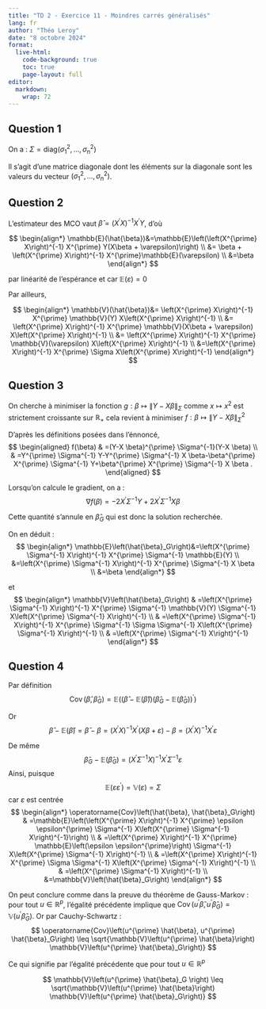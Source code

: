 ```yaml
---
title: "TD 2 - Exercice 11 - Moindres carrés généralisés"
lang: fr
author: "Théo Leroy"
date: "8 octobre 2024"
format:
  live-html:
    code-background: true
    toc: true
    page-layout: full
editor: 
  markdown: 
    wrap: 72
---
```


## Question 1

On a :
$\Sigma = \textrm{diag}\left(\sigma_{1}^{2}, \ldots, \sigma_{n}^{2}\right)$

Il s’agit d’une matrice diagonale dont les éléments sur la diagonale
sont les valeurs du vecteur
$\left(\sigma_{1}^{2}, \ldots, \sigma_{n}^{2}\right)$.

## Question 2

L'estimateur des MCO vaut
$\hat{\beta}=\left(X^{\prime} X\right)^{-1} X^{\prime} Y$, d'où

$$
\begin{align*}
\mathbb{E}(\hat{\beta})&=\mathbb{E}\left(\left(X^{\prime} X\right)^{-1} X^{\prime} Y(X\beta + \varepsilon)\right) \\
&= \beta + \left(X^{\prime} X\right)^{-1} X^{\prime}\mathbb{E}(\varepsilon) \\
&=\beta
\end{align*}
$$

par linéarité de l'espérance et car $\mathbb{E}(\varepsilon)=0$

Par ailleurs,

$$
\begin{align*}
\mathbb{V}(\hat{\beta})&=
\left(X^{\prime} X\right)^{-1} X^{\prime} \mathbb{V}(Y) X\left(X^{\prime} X\right)^{-1} \\
&= \left(X^{\prime} X\right)^{-1} X^{\prime} \mathbb{V}(X\beta + \varepsilon) X\left(X^{\prime} X\right)^{-1} \\
&= \left(X^{\prime} X\right)^{-1} X^{\prime} \mathbb{V}(\varepsilon) X\left(X^{\prime} X\right)^{-1} \\
&=\left(X^{\prime} X\right)^{-1} X^{\prime} \Sigma X\left(X^{\prime} X\right)^{-1}
\end{align*}
$$

## Question 3

On cherche à minimiser la fonction
$g: \beta \mapsto \left\|Y-X\beta \right\|_{\Sigma}$ comme
$x \mapsto x^2$ est strictement croissante sur $\mathbb{R_+}$ cela
revient à minimiser
$f: \beta \mapsto \left\|Y-X\beta \right\|_{\Sigma}^2$

D'après les définitions posées dans l'énnoncé, $$
\begin{aligned}
f(\beta) & =(Y-X \beta)^{\prime} \Sigma^{-1}(Y-X \beta) \\
& =Y^{\prime} \Sigma^{-1} Y-Y^{\prime} \Sigma^{-1} X \beta-\beta^{\prime} X^{\prime} \Sigma^{-1} Y+\beta^{\prime} X^{\prime} \Sigma^{-1} X \beta .
\end{aligned}
$$

Lorsqu'on calcule le gradient, on a :
$$ \nabla f(\beta)=-2 X^{\prime} \Sigma^{-1} Y+2 X^{\prime} \Sigma^{-1} X \beta$$

Cette quantité s'annule en $\hat{\beta}_G$ qui est donc la solution
recherchée.

On en déduit : $$
\begin{align*}
\mathbb{E}\left(\hat{\beta}_G\right)&=\left(X^{\prime} \Sigma^{-1} X\right)^{-1} X^{\prime} \Sigma^{-1} \mathbb{E}(Y) \\
&=\left(X^{\prime} \Sigma^{-1} X\right)^{-1} X^{\prime} \Sigma^{-1} X \beta \\
&=\beta
\end{align*}
$$

et $$
\begin{align*}
\mathbb{V}\left(\hat{\beta}_G\right) & =\left(X^{\prime} \Sigma^{-1} X\right)^{-1} X^{\prime} \Sigma^{-1} \mathbb{V}(Y) \Sigma^{-1} X\left(X^{\prime} \Sigma^{-1} X\right)^{-1} \\
& =\left(X^{\prime} \Sigma^{-1} X\right)^{-1} X^{\prime} \Sigma^{-1} \Sigma \Sigma^{-1} X\left(X^{\prime} \Sigma^{-1} X\right)^{-1} \\
& =\left(X^{\prime} \Sigma^{-1} X\right)^{-1} 
\end{align*}
$$

::: {.content-hidden when-format="html"}
## Question 4

Par définition
$$\operatorname{Cov}\left(\hat{\beta}, \hat{\beta}_G\right)=\mathbb{E}\left((\hat{\beta}-\mathbb{E}(\hat{\beta}))\left(\hat{\beta}_G-\mathbb{E}\left(\hat{\beta}_G\right)\right)^{\prime}\right)$$

Or
$$\hat{\beta}-\mathbb{E}(\hat{\beta})=\hat{\beta}-\beta=\left(X^{\prime} X\right)^{-1} X^{\prime}(X\beta+\varepsilon)-\beta=\left(X^{\prime} X\right)^{-1} X^{\prime} \varepsilon$$

De même
$$\hat{\beta}_G-\mathbb{E}\left(\hat{\beta}_G\right)=\left(X^{\prime} \Sigma^{-1} X\right)^{-1} X^{\prime} \Sigma^{-1} \varepsilon$$
Ainsi, puisque
$$\mathbb{E}\left(\varepsilon \varepsilon^{\prime}\right)=\mathbb{V}(\varepsilon)=\Sigma
$$ car $\varepsilon$ est centrée $$
\begin{align*}
\operatorname{Cov}\left(\hat{\beta}, \hat{\beta}_G\right) & =\mathbb{E}\left(\left(X^{\prime} X\right)^{-1} X^{\prime} \epsilon \epsilon^{\prime} \Sigma^{-1} X\left(X^{\prime} \Sigma^{-1} X\right)^{-1}\right) \\
& =\left(X^{\prime} X\right)^{-1} X^{\prime} \mathbb{E}\left(\epsilon \epsilon^{\prime}\right) \Sigma^{-1} X\left(X^{\prime} \Sigma^{-1} X\right)^{-1} \\
& =\left(X^{\prime} X\right)^{-1} X^{\prime} \Sigma \Sigma^{-1} X\left(X^{\prime} \Sigma^{-1} X\right)^{-1} \\
& =\left(X^{\prime} \Sigma^{-1} X\right)^{-1} \\
&=\mathbb{V}\left(\hat{\beta}_G\right) 
\end{align*}
$$

On peut conclure comme dans la preuve du théorème de Gauss-Markov : pour
tout $u \in \mathbb{R}^p$, l'égalité précédente implique que
$\operatorname{Cov}\left(u^{\prime} \hat{\beta}, u^{\prime} \hat{\beta}_G\right)=\mathbb{V}\left(u^{\prime} \hat{\beta}_G\right)$.
Or par Cauchy-Schwartz : $$
\operatorname{Cov}\left(u^{\prime} \hat{\beta}, u^{\prime} \hat{\beta}_G\right) \leq \sqrt{\mathbb{V}\left(u^{\prime} \hat{\beta}\right) \mathbb{V}\left(u^{\prime} \hat{\beta}_G\right)}
$$

Ce qui signifie par l’égalité précédente que pour tout
$u \in \mathbb{R}^p$

$$
\mathbb{V}\left(u^{\prime} \hat{\beta}_G \right) \leq \sqrt{\mathbb{V}\left(u^{\prime} \hat{\beta}\right) \mathbb{V}\left(u^{\prime} \hat{\beta}_G\right)}
$$
:::
